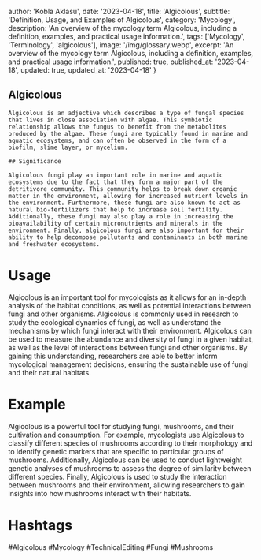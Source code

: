 
  author: 'Kobla Aklasu',
  date: '2023-04-18',
  title: 'Algicolous',
  subtitle: 'Definition, Usage, and Examples of Algicolous',
  category: 'Mycology',
  description: 'An overview of the mycology term Algicolous, including a definition, examples, and practical usage information.',
  tags: ['Mycology', 'Terminology', 'algicolous'],
  image: '/img/glossary.webp',
  excerpt: 'An overview of the mycology term Algicolous, including a definition, examples, and practical usage information.',
  published: true,
  published_at: '2023-04-18',
  updated: true,
  updated_at: '2023-04-18'
}




## Algicolous 
    
    Algicolous is an adjective which describes a type of fungal species that lives in close association with algae. This symbiotic relationship allows the fungus to benefit from the metabolites produced by the algae. These fungi are typically found in marine and aquatic ecosystems, and can often be observed in the form of a biofilm, slime layer, or mycelium.
    
    ## Significance
    
    Algicolous fungi play an important role in marine and aquatic ecosystems due to the fact that they form a major part of the detritivore community. This community helps to break down organic matter in the environment, allowing for increased nutrient levels in the environment. Furthermore, these fungi are also known to act as natural bio-fertilizers that help to increase soil fertility. Additionally, these fungi may also play a role in increasing the bioavailability of certain micronutrients and minerals in the environment. Finally, algicolous fungi are also important for their ability to help decompose pollutants and contaminants in both marine and freshwater ecosystems.

# Usage

Algicolous is an important tool for mycologists as it allows for an in-depth analysis of the habitat conditions, as well as potential interactions between fungi and other organisms. Algicolous is commonly used in research to study the ecological dynamics of fungi, as well as understand the mechanisms by which fungi interact with their environment. Algicolous can be used to measure the abundance and diversity of fungi in a given habitat, as well as the level of interactions between fungi and other organisms. By gaining this understanding, researchers are able to better inform mycological management decisions, ensuring the sustainable use of fungi and their natural habitats.

# Example

Algicolous is a powerful tool for studying fungi, mushrooms, and their cultivation and consumption. For example, mycologists use Algicolous to classify different species of mushrooms according to their morphology and to identify genetic markers that are specific to particular groups of mushrooms. Additionally, Algicolous can be used to conduct lightweight genetic analyses of mushrooms to assess the degree of similarity between different species. Finally, Algicolous is used to study the interaction between mushrooms and their environment, allowing researchers to gain insights into how mushrooms interact with their habitats.

# Hashtags

#Algicolous #Mycology #TechnicalEditing #Fungi #Mushrooms

